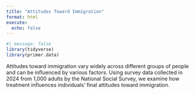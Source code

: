 ```yaml
---
title: "Attitudes Toward Immigration"
format: html
execute: 
  echo: false
---
```


```r
#| message: false
library(tidyverse)
library(primer.data)
```

Attitudes toward immigration vary widely across different groups of people and can be influenced by various factors. Using survey data collected in 2024 from 1,000 adults by the National Social Survey, we examine how treatment influences individuals' final attitudes toward immigration.

